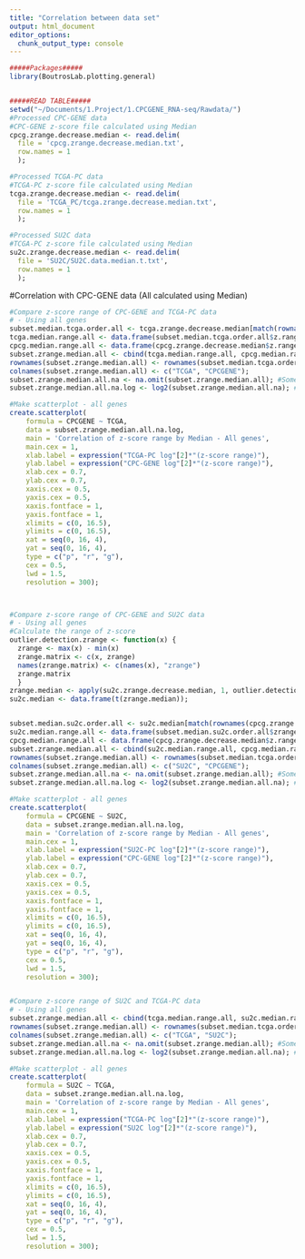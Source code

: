 ```yaml
---
title: "Correlation between data set"
output: html_document
editor_options: 
  chunk_output_type: console
---
```


```r
#####Packages#####
library(BoutrosLab.plotting.general)


#####READ TABLE#####
setwd("~/Documents/1.Project/1.CPCGENE_RNA-seq/Rawdata/")
#Processed CPC-GENE data
#CPC-GENE z-score file calculated using Median
cpcg.zrange.decrease.median <- read.delim(
  file = 'cpcg.zrange.decrease.median.txt', 
  row.names = 1
  );

#Processed TCGA-PC data
#TCGA-PC z-score file calculated using Median
tcga.zrange.decrease.median <- read.delim(
  file = 'TCGA_PC/tcga.zrange.decrease.median.txt', 
  row.names = 1
  );

#Processed SU2C data
#TCGA-PC z-score file calculated using Median
su2c.zrange.decrease.median <- read.delim(
  file = 'SU2C/SU2C.data.median.t.txt', 
  row.names = 1
  );


```


#Correlation with CPC-GENE data (All calculated using Median)
```r


#Compare z-score range of CPC-GENE and TCGA-PC data 
# - Using all genes
subset.median.tcga.order.all <- tcga.zrange.decrease.median[match(rownames(cpcg.zrange.decrease.median),                                                                rownames(tcga.zrange.decrease.median)),];
tcga.median.range.all <- data.frame(subset.median.tcga.order.all$z.range.median);
cpcg.median.range.all <- data.frame(cpcg.zrange.decrease.median$z.range.median);
subset.zrange.median.all <- cbind(tcga.median.range.all, cpcg.median.range.all);
rownames(subset.zrange.median.all) <- rownames(subset.median.tcga.order.all);
colnames(subset.zrange.median.all) <- c("TCGA", "CPCGENE");
subset.zrange.median.all.na <- na.omit(subset.zrange.median.all); #Some genes have NA
subset.zrange.median.all.na.log <- log2(subset.zrange.median.all.na); #Use log2

#Make scatterplot - all genes
create.scatterplot(
    formula = CPCGENE ~ TCGA,
    data = subset.zrange.median.all.na.log,
    main = 'Correlation of z-score range by Median - All genes',
    main.cex = 1,
    xlab.label = expression("TCGA-PC log"[2]*"(z-score range)"), 
    ylab.label = expression("CPC-GENE log"[2]*"(z-score range)"),
    xlab.cex = 0.7,
    ylab.cex = 0.7,
    xaxis.cex = 0.5,
    yaxis.cex = 0.5,
    xaxis.fontface = 1,
    yaxis.fontface = 1,
    xlimits = c(0, 16.5),
    ylimits = c(0, 16.5),
    xat = seq(0, 16, 4),
    yat = seq(0, 16, 4),
    type = c("p", "r", "g"),
    cex = 0.5,
    lwd = 1.5,
    resolution = 300);



#Compare z-score range of CPC-GENE and SU2C data 
# - Using all genes
#Calculate the range of z-score
outlier.detection.zrange <- function(x) {
  zrange <- max(x) - min(x)
  zrange.matrix <- c(x, zrange)
  names(zrange.matrix) <- c(names(x), "zrange")
  zrange.matrix
  }
zrange.median <- apply(su2c.zrange.decrease.median, 1, outlier.detection.zrange);
su2c.median <- data.frame(t(zrange.median));


subset.median.su2c.order.all <- su2c.median[match(rownames(cpcg.zrange.decrease.median),                                                                rownames(su2c.median)),];
su2c.median.range.all <- data.frame(subset.median.su2c.order.all$zrange);
cpcg.median.range.all <- data.frame(cpcg.zrange.decrease.median$z.range.median);
subset.zrange.median.all <- cbind(su2c.median.range.all, cpcg.median.range.all);
rownames(subset.zrange.median.all) <- rownames(subset.median.tcga.order.all);
colnames(subset.zrange.median.all) <- c("SU2C", "CPCGENE");
subset.zrange.median.all.na <- na.omit(subset.zrange.median.all); #Some genes have NA
subset.zrange.median.all.na.log <- log2(subset.zrange.median.all.na); #Use log2

#Make scatterplot - all genes
create.scatterplot(
    formula = CPCGENE ~ SU2C,
    data = subset.zrange.median.all.na.log,
    main = 'Correlation of z-score range by Median - All genes',
    main.cex = 1,
    xlab.label = expression("SU2C-PC log"[2]*"(z-score range)"), 
    ylab.label = expression("CPC-GENE log"[2]*"(z-score range)"),
    xlab.cex = 0.7,
    ylab.cex = 0.7,
    xaxis.cex = 0.5,
    yaxis.cex = 0.5,
    xaxis.fontface = 1,
    yaxis.fontface = 1,
    xlimits = c(0, 16.5),
    ylimits = c(0, 16.5),
    xat = seq(0, 16, 4),
    yat = seq(0, 16, 4),
    type = c("p", "r", "g"),
    cex = 0.5,
    lwd = 1.5,
    resolution = 300);


#Compare z-score range of SU2C and TCGA-PC data 
# - Using all genes
subset.zrange.median.all <- cbind(tcga.median.range.all, su2c.median.range.all);
rownames(subset.zrange.median.all) <- rownames(subset.median.tcga.order.all);
colnames(subset.zrange.median.all) <- c("TCGA", "SU2C");
subset.zrange.median.all.na <- na.omit(subset.zrange.median.all); #Some genes have NA
subset.zrange.median.all.na.log <- log2(subset.zrange.median.all.na); #Use log2

#Make scatterplot - all genes
create.scatterplot(
    formula = SU2C ~ TCGA,
    data = subset.zrange.median.all.na.log,
    main = 'Correlation of z-score range by Median - All genes',
    main.cex = 1,
    xlab.label = expression("TCGA-PC log"[2]*"(z-score range)"), 
    ylab.label = expression("SU2C log"[2]*"(z-score range)"),
    xlab.cex = 0.7,
    ylab.cex = 0.7,
    xaxis.cex = 0.5,
    yaxis.cex = 0.5,
    xaxis.fontface = 1,
    yaxis.fontface = 1,
    xlimits = c(0, 16.5),
    ylimits = c(0, 16.5),
    xat = seq(0, 16, 4),
    yat = seq(0, 16, 4),
    type = c("p", "r", "g"),
    cex = 0.5,
    lwd = 1.5,
    resolution = 300);
```
